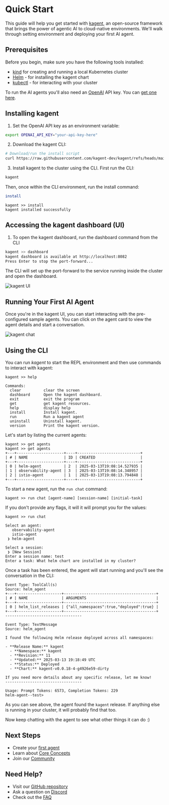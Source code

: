 # Quick Start

This guide will help you get started with [kagent](https://github.com/kagent-dev/kagent), an open-source framework that brings the power of agentic AI to cloud-native environments. We'll walk through setting environment and deploying your first AI agent.

## Prerequisites

Before you begin, make sure you have the following tools installed:

- [kind](https://kind.sigs.k8s.io/docs/user/quick-start/) for creating and running a local Kubernetes cluster
- [Helm](https://helm.sh/docs/intro/install/) - for installing the kagent chart
- [kubectl](https://kubernetes.io/docs/tasks/tools/) - for interacting with your cluster

To run the AI agents you'll also need an [OpenAI](https://openai.com) API key. You can [get one here](https://platform.openai.com/account/api-keys).

## Installing kagent

1. Set the OpenAI API key as an environment variable:

```bash
export OPENAI_API_KEY="your-api-key-here"
```

2. Download the kagent CLI:

```bash
# Download/run the install script
curl https://raw.githubusercontent.com/kagent-dev/kagent/refs/heads/main/scripts/get-kagent | bash
```

3. Install kagent to the cluster using the CLI. First run the CLI:

```bash
kagent
```

Then, once within the CLI environment, run the install command:

```bash
install
```

```console
kagent >> install
kagent installed successfully
```

## Accessing the kagent dashboard (UI)

1. To open the kagent dashboard, run the dashboard command from the CLI

```bash
kagent >> dashboard
kagent dashboard is available at http://localhost:8082
Press Enter to stop the port-forward...
```

The CLI will set up the port-forward to the service running inside the cluster and open the dashboard.

![kagent UI](/images/kagent-landing.png "Kagent dashboard main page")

## Running Your First AI Agent

Once you're in the kagent UI, you can start interacting with the pre-configured sample agents. You can click on the agent card to view the agent details and start a conversation.

![kagent chat](/images/kagent-chat-1.png "Chatting with an agent")

## Using the CLI

You can run *kagent* to start the REPL environment and then use commands to interact with kagent:

```shell
kagent >> help

Commands:
  clear          clear the screen
  dashboard      Open the kagent dashboard.
  exit           exit the program
  get            get kagent resources.
  help           display help
  install        Install kagent.
  run            Run a kagent agent
  uninstall      Uninstall kagent.
  version        Print the kagent version.
```

Let's start by listing the current agents:

```shell
kagent >> get agents
kagent >> get agents
+---+---------------------+----+----------------------------+
| # | NAME                | ID | CREATED                    |
+---+---------------------+----+----------------------------+
| 0 | helm-agent          | 2  | 2025-03-13T19:08:14.527935 |
| 1 | observability-agent | 3  | 2025-03-13T19:08:14.348957 |
| 2 | istio-agent         | 1  | 2025-03-13T19:08:13.794848 |
+---+---------------------+----+----------------------------+
```

To start a new agent, run the `run chat` command:

```shell
kagent >> run chat [agent-name] [session-name] [initial-task]
```
If you don't provide any flags, it will it will prompt you for the values:

```shell
kagent >> run chat

Select an agent:
   observability-agent
   istio-agent
 ❯ helm-agent

Select a session:
 ❯ [New Session]
Enter a session name: test
Enter a task: What helm chart are installed in my cluster?
```

Once a task has been entered, the agent will start running and you'll see the conversation in the CLI:

```shell
Event Type: ToolCall(s)
Source: helm_agent
+---+--------------------+-----------------------------------------+
| # | NAME               | ARGUMENTS                               |
+---+--------------------+-----------------------------------------+
| 0 | helm_list_releases | {"all_namespaces":true,"deployed":true} |
+---+--------------------+-----------------------------------------+
----------------------------------

Event Type: TextMessage
Source: helm_agent

I found the following Helm release deployed across all namespaces:

- **Release Name:** kagent
  - **Namespace:** kagent
  - **Revision:** 11
  - **Updated:** 2025-03-13 19:18:49 UTC
  - **Status:** Deployed
  - **Chart:** kagent-v0.0.18-4-g4926e59-dirty

If you need more details about any specific release, let me know!
----------------------------------

Usage: Prompt Tokens: 6573, Completion Tokens: 229
helm-agent--test>
```

As you can see above, the agent found the `kagent` release. If anything else is running in your cluster, it will probably find that too.

Now keep chatting with the agent to see what other things it can do :)


## Next Steps

- Create your [first agent](/docs/getting-started/first-agent)
- Learn about [Core Concepts](/docs/concepts)
- Join our [Community](https://discord.gg/Fu3k65f2k3)

## Need Help?

- Visit our [GitHub repository](https://github.com/kagent-dev/kagent)
- Ask a question on [Discord](https://discord.gg/Fu3k65f2k3)
- Check out the [FAQ](/docs/resources/faq)